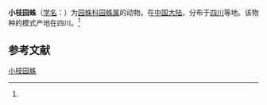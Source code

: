 {{Speciesbox
| name = 小枝园蛛
| status = 
| status_system = 
| image = 
| genus = Araneus
| species = virgus
| authority = (Fox, 1938)<ref name='id13558'>{{cite web| url =http://www.bioinfo.cn/db05/BjdwSpecies.php?action=view&id=13558| title =小枝园蛛| work =《中国动物物种编目数据库》| publisher =中国科学院微生物研究所| author =中国科学院动物研究所| accessdate =2009-04-28| deadurl =yes| archiveurl =https://web.archive.org/web/20160305054419/http://www.bioinfo.cn/db05/BjdwSpecies.php?action=view&id=13558| archivedate =2016-03-05}}</ref>
}}

'''小枝园蛛'''（[[学名|学名]]：{{lang|la|''Araneus virgus''}}）为[[园蛛科|园蛛科]][[园蛛属|园蛛属]]的动物。在[[中国大陆|中国大陆]]，分布于[[四川|四川]]等地。该物种的模式产地在四川。<ref name='id13558'/>

== 参考文献 ==
{{reflist}}

{{Wikispecies|Araneus virgus}}
{{Taxonbar|from=Q2386291}}

[[Category:园蛛属|小枝园蛛]]


{{蜘蛛小作品}}